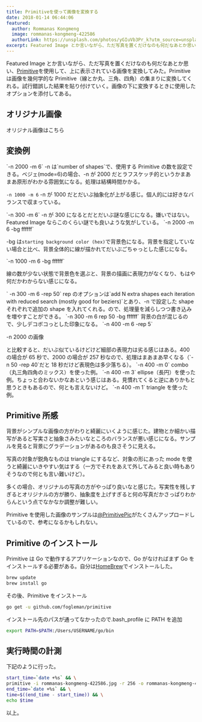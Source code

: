 ```yaml
---
title: Primitiveを使って画像を変換する
date: 2018-01-14 06:44:06
featured:
  author: Rommanas Kongmeng
  image: rommanas-kongmeng-422586
  authorLink: https://unsplash.com/photos/yGIuVb3Pr_k?utm_source=unsplash&utm_medium=referral&utm_content=creditCopyText
excerpt: Featured Image とか言いながら、ただ写真を置くだけなのも何だなあとか思い、[Primitive](https://github.com/fogleman/primitive)を使用して、上に表示されている画像を変換してみた。Primitive は画像を幾何学的な Primitive（線とか丸、三角、四角）の集まりに変換してくれる。試行錯誤した結果を貼り付けていく。画像の下に変換するときに使用したオプションを添付してある。
---
```



Featured Image とか言いながら、ただ写真を置くだけなのも何だなあとか思い、[Primitive](https://github.com/fogleman/primitive)を使用して、上に表示されている画像を変換してみた。Primitive は画像を幾何学的な Primitive（線とか丸、三角、四角）の集まりに変換してくれる。試行錯誤した結果を貼り付けていく。画像の下に変換するときに使用したオプションを添付してある。

## オリジナル画像

オリジナル画像はこちら

<Picture src="/assets/images/rommanas-kongmeng-422586/rommanas-kongmeng-422586.jpg" />

## 変換例

<Picture src="/assets/images/rommanas-kongmeng-422586_m6_n2000/rommanas-kongmeng-422586_m6_n2000.jpg" />
`-n 2000 -m 6` -n は`number of shapes`で、使用する Primitive の数を設定できる。ベジェ(mode=6)の場合、-n
が 2000 だとラフスケッチ的というかまあまあ原形がわかる雰囲気になる。処理は結構時間かかる。

<Picture
  src="/assets/images/rommanas-kongmeng-422586_m6_n1000/rommanas-kongmeng-422586_m6_n1000.jpg"
  color="#2b452d"
/>
`-n 1000 -m 6` -n が 1000 だとだいぶ抽象化が上がる感じ。個人的には好きなバランスで収まっている。

<Picture src="/assets/images/rommanas-kongmeng-422586_m6_n300/rommanas-kongmeng-422586_m6_n300.jpg" />
`-n 300 -m 6` -n が 300 になるとだとだいぶ謎な感じになる。嫌いではない。Featured
Image ならこのくらい謎でも良いような気がしている。

<Picture src="/assets/images/rommanas-kongmeng-422586_m6_n2000_bgffffff/rommanas-kongmeng-422586_m6_n2000_bgffffff.jpg" />
`-n 2000 -m 6 -bg ffffff`

-bg は`starting background color (hex)`で背景色になる。背景を指定していない場合と比べ、背景全体的に線が描かれてだいぶごちゃっとした感じになる。

<Picture src="/assets/images/rommanas-kongmeng-422586_m6_n1000_bgffffff/rommanas-kongmeng-422586_m6_n1000_bgffffff.jpg" />
`-n 1000 -m 6 -bg ffffff`

線の数が少ない状態で背景色を選ぶと、背景の描画に表現力がなくなり、もはや何だかわからない感じになる。

<Picture src="/assets/images/rommanas-kongmeng-422586_m6_n300_rep50/rommanas-kongmeng-422586_m6_n300_rep50.jpg" />
` -n 300 -m 6 -rep 50` rep のオプションは`add N extra shapes each iteration with
reduced search (mostly good for beziers)`とあり、-n で設定した shape それぞれで追加の
shape を入れてくれる。ので、処理量を減らしつつ書き込みを増やすことができる。

<Picture src="/assets/images/rommanas-kongmeng-422586_m6_n300_rep50_bgffffff/rommanas-kongmeng-422586_m6_n300_rep50_bgffffff.jpg" />
`-n 300 -m 6 rep 50 -bg ffffff` 背景の白が混じるので、少しデコボコっとした印象になる。

<Picture src="/assets/images/rommanas-kongmeng-422586_m6_n400_rep5/rommanas-kongmeng-422586_m6_n400_rep5.jpg" />
`-n 400 -m 6 -rep 5`

-n 2000 の画像

<Picture src="/assets/images/rommanas-kongmeng-422586_m6_n2000/rommanas-kongmeng-422586_m6_n2000.jpg" />
と比較すると、だいぶ似ているけどけど細部の表現力は劣る感じはある。400 の場合が 65
秒で、2000 の場合が 257 秒なので、処理はまあまあ早くなる（`-n 50 -rep 40`だと 18
秒だけど表現色は多少落ちる）。

<Picture src="/assets/images/rommanas-kongmeng-422586_m0_n400/rommanas-kongmeng-422586_m0_n400.jpg" />
`-n 400 -m 0` combo（丸三角四角のミックス）を使った例。

<Picture src="/assets/images/rommanas-kongmeng-422586_m3_n400/rommanas-kongmeng-422586_m3_n400.jpg" />
`-n 400 -m 3` ellipse（長円）を使った例。ちょっと合わないかなあという感じはある。見慣れてくると逆にありかもと思うときもあるので、何とも言えないけど。

<Picture src="/assets/images/rommanas-kongmeng-422586_m1_n400/rommanas-kongmeng-422586_m1_n400.jpg" />
`-n 400 -m 1` triangle を使った例。

## Primitive 所感

背景がシンプルな画像の方がわりと綺麗にいくように感じた。建物とか細かい描写があると写実さと抽象さみたいなところのバランスが悪い感じになる。サンプルを見ると背景にグラデーションがあるのも良さそうに見える。

写真の対象が鋭角なものは triangle にするなど、対象の形にあった mode を使うと綺麗にいきやすい気はする（一方でそれをあえて外してみると良い時もありそうなので何とも言い難いけど）。

多くの場合、オリジナルの写真の方がやっぱり良いなと感じた。写実性を残しすぎるとオリジナルの方が勝り、抽象度を上げすぎると何の写真だかさっぱりわからんという点でなかなか調整が難しい。

Primitive を使用した画像のサンプルは[@PrimitivePic](https://twitter.com/PrimitivePic)がたくさんアップロードしているので、参考になるかもしれない。

## Primitive のインストール

Primitive は Go で動作するアプリケーションなので、Go がなければまず Go をインストールする必要がある。自分は[HomeBrew](https://brew.sh/)でインストールした。

```bash
brew update
brew install go
```

その後、Primitive をインストール

```bash
go get -u github.com/fogleman/primitive
```

インストール先のパスが通ってなかったので.bash_profile に PATH を追加

```bash
export PATH=$PATH:/Users/USERNAME/go/bin
```

## 実行時間の計測

下記のように行った。

```bash
start_time=`date +%s` && \
primitive -i rommanas-kongmeng-422586.jpg -r 256 -o rommanas-kongmeng-422586-beziers13.jpg -n 50 -m 6 -rep 40 -s 1500 && \
end_time=`date +%s` && \
time=$((end_time - start_time)) && \
echo $time
```

以上。

